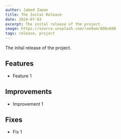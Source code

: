 ```yaml
---
author: Jabed Zaman
title: The Inital Release
date: 2024-07-03
excerpt: The inital release of the project.
image: https://source.unsplash.com/random/800x600
tags: release, project
---
```


The inital release of the project.

## Features

- Feature 1

## Improvements

- Improvement 1

## Fixes

- Fix 1